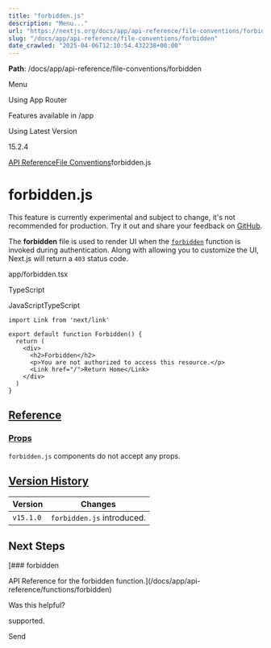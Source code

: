 ---
title: "forbidden.js"
description: "Menu..."
url: "https://nextjs.org/docs/app/api-reference/file-conventions/forbidden"
slug: "/docs/app/api-reference/file-conventions/forbidden"
date_crawled: "2025-04-06T12:10:54.432238+00:00"
---

**Path**: /docs/app/api-reference/file-conventions/forbidden

Menu

Using App Router

Features available in /app

Using Latest Version

15.2.4

[API Reference](/docs/app/api-reference)[File Conventions](/docs/app/api-reference/file-conventions)forbidden.js

# forbidden.js

This feature is currently experimental and subject to change, it's not recommended for production. Try it out and share your feedback on [GitHub](https://github.com/vercel/next.js/issues).

The **forbidden** file is used to render UI when the [`forbidden`](/docs/app/api-reference/functions/forbidden) function is invoked during authentication. Along with allowing you to customize the UI, Next.js will return a `403` status code.

app/forbidden.tsx

TypeScript

JavaScriptTypeScript

```
import Link from 'next/link'
 
export default function Forbidden() {
  return (
    <div>
      <h2>Forbidden</h2>
      <p>You are not authorized to access this resource.</p>
      <Link href="/">Return Home</Link>
    </div>
  )
}
```

## [Reference](#reference)

### [Props](#props)

`forbidden.js` components do not accept any props.

## [Version History](#version-history)

| Version | Changes |
| --- | --- |
| `v15.1.0` | `forbidden.js` introduced. |

## Next Steps

[### forbidden

API Reference for the forbidden function.](/docs/app/api-reference/functions/forbidden)

Was this helpful?

supported.

Send